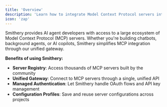 ```yaml
---
title: 'Overview'
description: 'Learn how to integrate Model Context Protocol servers into your AI agents.'
icon: 'zap'
---
```


Smithery provides AI agent developers with access to a large ecosystem of Model Context Protocol (MCP) servers. Whether you're building chatbots, background agents, or AI copilots, Smithery simplifies MCP integration through our unified gateway.

**Benefits of using Smithery:**

- **Server Registry**: Access thousands of MCP servers built by the community
- **Unified Gateway**: Connect to MCP servers through a single, unified API
- **Managed Authentication**: Let Smithery handle OAuth flows and API key management
- **Configuration Profiles**: Save and reuse server configurations across projects